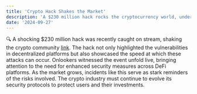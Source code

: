 ```yaml
---
title: 'Crypto Hack Shakes the Market'
description: 'A $230 million hack rocks the cryptocurrency world, underscoring the urgent need for better security measures across DeFi platforms. This post covers the implications and reactions from the crypto community.'
date: '2024-09-27'
---
```


🔍 A shocking $230 million hack was recently caught on stream, shaking the crypto community [link](https://www.coindesk.com/business/2024/09/25/wazirx-hacker-is-almost-done-laundering-230m-stolen-funds/). The hack not only highlighted the vulnerabilities in decentralized platforms but also showcased the speed at which these attacks can occur. Onlookers witnessed the event unfold live, bringing attention to the need for enhanced security measures across DeFi platforms. As the market grows, incidents like this serve as stark reminders of the risks involved. The crypto industry must continue to evolve its security protocols to protect users and their investments.